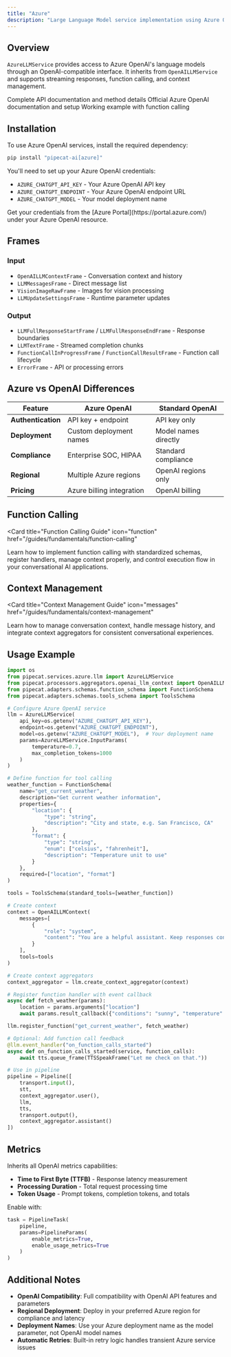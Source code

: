```yaml
---
title: "Azure"
description: "Large Language Model service implementation using Azure OpenAI API"
---
```


## Overview

`AzureLLMService` provides access to Azure OpenAI's language models through an OpenAI-compatible interface. It inherits from `OpenAILLMService` and supports streaming responses, function calling, and context management.

<CardGroup cols={3}>
  <Card
    title="API Reference"
    icon="code"
    href="https://pipecat-docs.readthedocs.io/en/latest/api/pipecat.services.azure.llm.html"
  >
    Complete API documentation and method details
  </Card>
  <Card
    title="Azure OpenAI Docs"
    icon="book"
    href="https://learn.microsoft.com/en-us/azure/ai-services/openai/"
  >
    Official Azure OpenAI documentation and setup
  </Card>
  <Card
    title="Example Code"
    icon="play"
    href="https://github.com/pipecat-ai/pipecat/blob/main/examples/foundational/14h-function-calling-azure.py"
  >
    Working example with function calling
  </Card>
</CardGroup>

## Installation

To use Azure OpenAI services, install the required dependency:

```bash
pip install "pipecat-ai[azure]"
```

You'll need to set up your Azure OpenAI credentials:

- `AZURE_CHATGPT_API_KEY` - Your Azure OpenAI API key
- `AZURE_CHATGPT_ENDPOINT` - Your Azure OpenAI endpoint URL
- `AZURE_CHATGPT_MODEL` - Your model deployment name

<Tip>
  Get your credentials from the [Azure Portal](https://portal.azure.com/) under
  your Azure OpenAI resource.
</Tip>

## Frames

### Input

- `OpenAILLMContextFrame` - Conversation context and history
- `LLMMessagesFrame` - Direct message list
- `VisionImageRawFrame` - Images for vision processing
- `LLMUpdateSettingsFrame` - Runtime parameter updates

### Output

- `LLMFullResponseStartFrame` / `LLMFullResponseEndFrame` - Response boundaries
- `LLMTextFrame` - Streamed completion chunks
- `FunctionCallInProgressFrame` / `FunctionCallResultFrame` - Function call lifecycle
- `ErrorFrame` - API or processing errors

## Azure vs OpenAI Differences

| Feature            | Azure OpenAI              | Standard OpenAI      |
| ------------------ | ------------------------- | -------------------- |
| **Authentication** | API key + endpoint        | API key only         |
| **Deployment**     | Custom deployment names   | Model names directly |
| **Compliance**     | Enterprise SOC, HIPAA     | Standard compliance  |
| **Regional**       | Multiple Azure regions    | OpenAI regions only  |
| **Pricing**        | Azure billing integration | OpenAI billing       |

## Function Calling

<Card
  title="Function Calling Guide"
  icon="function"
  href="/guides/fundamentals/function-calling"
>
  Learn how to implement function calling with standardized schemas, register
  handlers, manage context properly, and control execution flow in your
  conversational AI applications.
</Card>

## Context Management

<Card
  title="Context Management Guide"
  icon="messages"
  href="/guides/fundamentals/context-management"
>
  Learn how to manage conversation context, handle message history, and
  integrate context aggregators for consistent conversational experiences.
</Card>

## Usage Example

```python
import os
from pipecat.services.azure.llm import AzureLLMService
from pipecat.processors.aggregators.openai_llm_context import OpenAILLMContext
from pipecat.adapters.schemas.function_schema import FunctionSchema
from pipecat.adapters.schemas.tools_schema import ToolsSchema

# Configure Azure OpenAI service
llm = AzureLLMService(
    api_key=os.getenv("AZURE_CHATGPT_API_KEY"),
    endpoint=os.getenv("AZURE_CHATGPT_ENDPOINT"),
    model=os.getenv("AZURE_CHATGPT_MODEL"),  # Your deployment name
    params=AzureLLMService.InputParams(
        temperature=0.7,
        max_completion_tokens=1000
    )
)

# Define function for tool calling
weather_function = FunctionSchema(
    name="get_current_weather",
    description="Get current weather information",
    properties={
        "location": {
            "type": "string",
            "description": "City and state, e.g. San Francisco, CA"
        },
        "format": {
            "type": "string",
            "enum": ["celsius", "fahrenheit"],
            "description": "Temperature unit to use"
        }
    },
    required=["location", "format"]
)

tools = ToolsSchema(standard_tools=[weather_function])

# Create context
context = OpenAILLMContext(
    messages=[
        {
            "role": "system",
            "content": "You are a helpful assistant. Keep responses concise for voice output."
        }
    ],
    tools=tools
)

# Create context aggregators
context_aggregator = llm.create_context_aggregator(context)

# Register function handler with event callback
async def fetch_weather(params):
    location = params.arguments["location"]
    await params.result_callback({"conditions": "sunny", "temperature": "75°F"})

llm.register_function("get_current_weather", fetch_weather)

# Optional: Add function call feedback
@llm.event_handler("on_function_calls_started")
async def on_function_calls_started(service, function_calls):
    await tts.queue_frame(TTSSpeakFrame("Let me check on that."))

# Use in pipeline
pipeline = Pipeline([
    transport.input(),
    stt,
    context_aggregator.user(),
    llm,
    tts,
    transport.output(),
    context_aggregator.assistant()
])
```

## Metrics

Inherits all OpenAI metrics capabilities:

- **Time to First Byte (TTFB)** - Response latency measurement
- **Processing Duration** - Total request processing time
- **Token Usage** - Prompt tokens, completion tokens, and totals

Enable with:

```python
task = PipelineTask(
    pipeline,
    params=PipelineParams(
        enable_metrics=True,
        enable_usage_metrics=True
    )
)
```

## Additional Notes

- **OpenAI Compatibility**: Full compatibility with OpenAI API features and parameters
- **Regional Deployment**: Deploy in your preferred Azure region for compliance and latency
- **Deployment Names**: Use your Azure deployment name as the model parameter, not OpenAI model names
- **Automatic Retries**: Built-in retry logic handles transient Azure service issues
